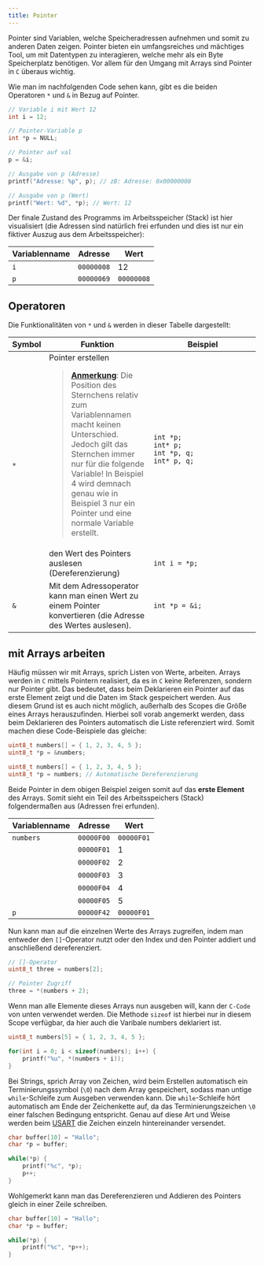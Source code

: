 ```yaml
---
title: Pointer
---
```


Pointer sind Variablen, welche Speicheradressen aufnehmen und somit zu anderen Daten zeigen. Pointer bieten ein umfangsreiches und mächtiges Tool, um mit Datentypen zu interagieren, welche mehr als ein Byte Speicherplatz benötigen. Vor allem für den Umgang mit Arrays sind Pointer in `C` überaus wichtig.

Wie man im nachfolgenden Code sehen kann, gibt es die beiden Operatoren `*` und `&` in Bezug auf Pointer.

```c
// Variable i mit Wert 12
int i = 12;

// Pointer-Variable p
int *p = NULL;

// Pointer auf val
p = &i;

// Ausgabe von p (Adresse)
printf("Adresse: %p", p); // zB: Adresse: 0x00000008

// Ausgabe von p (Wert)
printf("Wert: %d", *p); // Wert: 12
```

Der finale Zustand des Programms im Arbeitsspeicher (Stack) ist hier visualisiert (die Adressen sind natürlich frei erfunden und dies ist nur ein fiktiver Auszug aus dem Arbeitsspeicher):

| Variablenname | Adresse    | Wert       |
| ------------- | ---------- | ---------- |
| `i`           | `00000008` | 12         |
| `p`           | `00000069` | `00000008` |

## Operatoren

Die Funktionalitäten von `*` und `&` werden in dieser Tabelle dargestellt:

<table>
    <thead>
        <tr>
            <th>Symbol</th>
            <th>Funktion</th>
            <th style="min-width: 200px;">Beispiel</th>
        </tr>
    </thead>
    <tbody>
        <tr>
            <td rowspan="2">
                <code>*</code>
            </td>
            <td>
                Pointer erstellen
                <blockquote>
                    <strong><a href="https://stackoverflow.com/questions/5590150/difference-between-int-p-and-int-p-declaration">Anmerkung</a></strong>: 
                    Die Position des Sternchens relativ zum
                    Variablennamen macht keinen Unterschied. Jedoch gilt das Sternchen immer nur für
                    die folgende Variable! In Beispiel 4 wird demnach genau wie in Beispiel 3 nur
                    ein Pointer und eine normale Variable erstellt.                    
                </blockquote>
            </td>
            <td>
                <code>int *p;</code>
                <br />
                <code>int* p;</code>
                <br />
                <code>int *p, q;</code>
                <br />
                <code>int* p, q;</code>
            </td>
        </tr>
        <tr>
            <td>den Wert des Pointers auslesen (Dereferenzierung)</td>
            <td>
                <code>int i = *p;</code>
            </td>
        </tr>
        <tr>
            <td>
                <code>&</code>
            </td>
            <td>
                Mit dem Adressoperator kann man einen Wert zu einem Pointer konvertieren (die
                Adresse des Wertes auslesen).
            </td>
            <td>
                <code>int *p = &i;</code>
            </td>
        </tr>
    </tbody>
</table>

## mit Arrays arbeiten

Häufig müssen wir mit Arrays, sprich Listen von Werte, arbeiten. Arrays werden in `C` mittels Pointern realisiert, da es in `C` keine Referenzen, sondern nur Pointer gibt. Das bedeutet, dass beim Deklarieren ein Pointer auf das erste Element zeigt und die Daten im Stack gespeichert werden. Aus diesem Grund ist es auch nicht möglich, außerhalb des Scopes die Größe eines Arrays herauszufinden. Hierbei soll vorab angemerkt werden, dass beim Deklarieren des Pointers automatisch die Liste referenziert wird. Somit machen diese Code-Beispiele das gleiche:

```c del="&"
uint8_t numbers[] = { 1, 2, 3, 4, 5 };
uint8_t *p = &numbers;
```

```c
uint8_t numbers[] = { 1, 2, 3, 4, 5 };
uint8_t *p = numbers; // Automatische Dereferenzierung
```

Beide Pointer in dem obigen Beispiel zeigen somit auf das **erste Element** des Arrays. Somit sieht ein Teil des Arbeitsspeichers (Stack) folgendermaßen aus (Adressen frei erfunden).

| Variablenname | Adresse    | Wert       |
| ------------- | ---------- | ---------- |
| `numbers`     | `00000F00` | `00000F01` |
|               | `00000F01` | 1          |
|               | `00000F02` | 2          |
|               | `00000F03` | 3          |
|               | `00000F04` | 4          |
|               | `00000F05` | 5          |
| `p`           | `00000F42` | `00000F01` |

Nun kann man auf die einzelnen Werte des Arrays zugreifen, indem man entweder den `[]`-Operator nutzt oder den Index und den Pointer addiert und anschließend dereferenziert.

```c
// []-Operator
uint8_t three = numbers[2];

// Pointer Zugriff
three = *(numbers + 2);
```

Wenn man alle Elemente dieses Arrays nun ausgeben will, kann der `C-Code` von unten verwendet werden. Die Methode `sizeof` ist hierbei nur in diesem Scope verfügbar, da hier auch die Varibale numbers deklariert ist.

```c
uint8_t numbers[5] = { 1, 2, 3, 4, 5 };

for(int i = 0; i < sizeof(numbers); i++) {
    printf("%u", *(numbers + i));
}
```

Bei Strings, sprich Array von Zeichen, wird beim Erstellen automatisch ein Terminierungssymbol (`\0`) nach dem Array gespeichert, sodass man untige `while`-Schleife zum Ausgeben verwenden kann. Die `while`-Schleife hört automatisch am Ende der Zeichenkette auf, da das Terminierungszeichen `\0` einer falschen Bedingung entspricht. Genau auf diese Art und Weise werden beim [USART](#daten-senden) die Zeichen einzeln hintereinander versendet.

```c
char buffer[10] = "Hallo";
char *p = buffer;

while(*p) {
    printf("%c", *p);
    p++;
}
```

Wohlgemerkt kann man das Dereferenzieren und Addieren des Pointers gleich in einer Zeile schreiben.

```c "*p++"
char buffer[10] = "Hallo";
char *p = buffer;

while(*p) {
    printf("%c", *p++);
}
```
